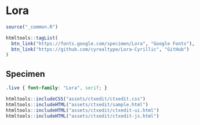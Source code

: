 # Lora

```r
source("_common.R")
```

```r
htmltools::tagList(
  btn_link("https://fonts.google.com/specimen/Lora", "Google Fonts"),
  btn_link("https://github.com/cyrealtype/Lora-Cyrillic", "GitHub")
)
```

## Specimen

<link rel="preconnect" href="https://fonts.googleapis.com">
<link rel="preconnect" href="https://fonts.gstatic.com" crossorigin>
<link href="https://fonts.googleapis.com/css2?family=Lora:ital,wght@0,400;0,700;1,400&display=swap" rel="stylesheet">

```css
.live { font-family: "Lora", serif; }
```

```r
htmltools::includeCSS("assets/ctxedit/ctxedit.css")
htmltools::includeHTML("assets/ctxedit/sample.html")
htmltools::includeHTML("assets/ctxedit/ctxedit-ui.html")
htmltools::includeHTML("assets/ctxedit/ctxedit-js.html")
```
